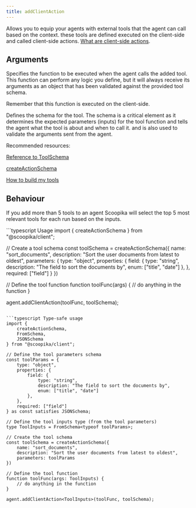 ```yaml
---
title: addClientAction
---
```


Allows you to equip your agents with external tools that the agent can call based on the context. these tools are defined executed on the client-side and called client-side actions. [What are client-side actions](/tools/client-side-actions).

## Arguments

<ParamField path="func" type="Function" required>
  Specifies the function to be executed when the agent calls the added tool. This function can perform any logic you define, but it will always receive its arguments as an object that has been validated against the provided tool schema.

  Remember that this function is executed on the client-side.
</ParamField>

<ParamField path="schema" type="ToolSchema" required>
  Defines the schema for the tool. The schema is a critical element as it determines the expected parameters (inputs) for the tool function and tells the agent what the tool is about and when to call it. and is also used to validate the arguments sent from the agent.

  Recommended resources:

  [Reference to ToolSchema](/api-reference/tool-schema)

  [createActionSchema](/packages/ts/client/create-action-schema)

  [How to build my tools](/guides/how-to-build-my-tools)
</ParamField>

## Behaviour

If you add more than 5 tools to an agent Scoopika will select the top 5 most relevant tools for each run based on the inputs.

<ResponseExample>
```typescript Usage
import { createActionSchema } from "@scoopika/client";

// Create a tool schema
const toolSchema = createActionSchema({
	name: "sort_documents",
	description: "Sort the user documents from latest to oldest",
	parameters: {
		type: "object",
		properties: {
			field: {
				type: "string",
				description: "The field to sort the documents by",
				enum: ["title", "date"]
			},
		},
		required: ["field"]
	}
})

// Define the tool function
function toolFunc(args) {
	// do anything in the function
}

agent.addClientAction(toolFunc, toolSchema);
```

```typescript Type-safe usage
import {
	createActionSchema,
	FromSchema,
	JSONSchema
} from "@scoopika/client";

// Define the tool parameters schema
const toolParams = {
	type: "object",
	properties: {
		field: {
			type: "string",
			description: "The field to sort the documents by",
			enum: ["title", "date"]
		},
	},
	required: ["field"]
} as const satisfies JSONSchema;

// Define the tool inputs type (from the tool parameters)
type ToolInputs = FromSchema<typeof toolParams>;

// Create the tool schema
const toolSchema = createActionSchema({
	name: "sort_documents",
	description: "Sort the user documents from latest to oldest",
	parameters: toolParams
})

// Define the tool function
function toolFunc(args: ToolInputs) {
	// do anything in the function
}

agent.addClientAction<ToolInputs>(toolFunc, toolSchema);
```
</ResponseExample>
